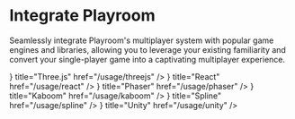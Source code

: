 
# Integrate Playroom

Seamlessly integrate Playroom's multiplayer system with popular game engines and libraries, allowing you to leverage your existing familiarity and convert your single-player game into a captivating multiplayer experience.




<Cards>
  <Card
    icon={<img src="/images/logos/threejs.svg" style={{width: "32px", marginTop: '20px;'}}></img>}
    title="Three.js"
    href="/usage/threejs"
  />
  <Card
    icon={ <img src="/images/logos/react.svg" style={{width: "32px", marginTop: '20px;'}}></img>}
    title="React"
    href="/usage/react"
  />
   <Card
    icon={ <img src="/images/logos/phaser.png" style={{width: "32px", marginTop: '20px;'}}></img>}
    title="Phaser"
    href="/usage/phaser"
  />
  <Card
    icon={ <img src="/images/logos/kaboom.png" style={{width: "32px", marginTop: '20px;'}}></img>}
    title="Kaboom"
    href="/usage/kaboom"
  />
  <Card
    icon={ <img src="/images/logos/spline.svg" style={{width: "32px", marginTop: '20px;'}}></img>}
    title="Spline"
    href="/usage/spline"
  />
  <Card
    icon={ <img src="/images/logos/unity.svg" style={{width: "32px", marginTop: '20px;'}}></img>}
    title="Unity"
    href="/usage/unity"
  />
</Cards>


